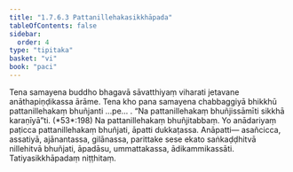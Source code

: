 ```yaml
---
title: "1.7.6.3 Pattanillehakasikkhāpada"
tableOfContents: false
sidebar:
  order: 4
type: "tipitaka"
basket: "vi"
book: "paci"
---
```



<DynamicBreadcrumb />

<Division number="629" book="paci" bookNo="2" page="259">

<Paragraph number="1950" book="paci">
Tena samayena buddho bhagavā sāvatthiyaṃ viharati jetavane anāthapiṇḍikassa ārāme. Tena kho pana samayena chabbaggiyā bhikkhū pattanillehakaṃ bhuñjanti …pe… .
</Paragraph>

<Paragraph number="1951" book="paci">
<Emphasis>“Na pattanillehakaṃ bhuñjissāmīti sikkhā karaṇīyā”</Emphasis>ti. (*53*:<Emphasis>198</Emphasis>)
</Paragraph>

<Paragraph number="1952" book="paci">
Na pattanillehakaṃ bhuñjitabbaṃ. Yo anādariyaṃ paṭicca pattanillehakaṃ bhuñjati, āpatti dukkaṭassa.
</Paragraph>

<Paragraph number="1953" book="paci">
Anāpatti— asañcicca, assatiyā, ajānantassa, gilānassa, parittake sese ekato saṅkaḍḍhitvā nillehitvā bhuñjati, āpadāsu, ummattakassa, ādikammikassāti.

</Paragraph>
</Division>

<Paragraph number="1954" type="center" book="paci">
Tatiyasikkhāpadaṃ niṭṭhitaṃ.
</Paragraph>